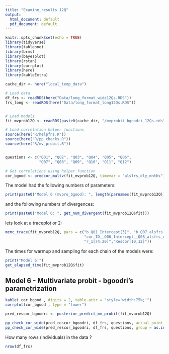 ```yaml
---
title: "Examine_results 12Q"
output:
  html_document: default
  pdf_document: default
---
```


```r
knitr::opts_chunk$set(echo = TRUE)
library(tidyverse)
library(tableone)
library(brms)
library(bayesplot)
library(rstan)
library(corrplot)
library(here)
library(kableExtra)

cache_dir <- here("local_temp_data")

# Load data
df_frs <- readRDS(here("Data/long_format_wide12Qs.RDS"))
frs_long <- readRDS(here("Data/long_format_long12Qs.RDS"))


# Load models
fit_mvprob12Q <- readRDS(paste0(cache_dir, "/mvprobit_bgoodri_12Qs.rds"))

# Load correlation helper functions
source(here("R/helpfns.R"))
source(here("R/pp_checks.R"))
source(here("R/mv_probit.R"))


questions <- c("Q01", "Q02", "Q03", "Q04", "Q05", "Q06",
               "Q07", "Q08", "Q09", "Q10", "Q11", "Q12")

# Get correlations using helper function
cor_bgood <- predcor_multv(fit_mvprob12Q, timevar = "alsfrs_dly_mnths")

```

The model had the following numbers of parameters:
```r
print(paste0("Model 6 (mvpro_bgood): ", length(parnames(fit_mvprob12Q))))

```
and the following numbers of divergences:
```r
print(paste0("Model 6: ", get_num_divergent(fit_mvprob12Q$fit)))

```

lets look at a traceplot or 2:
```r

mcmc_trace(fit_mvprob12Q, pars = c("b_Q01_Intercept[3]", "b_Q07_alsfrs_dly_mnths",
                                   "cor_ID__Q06_Intercept__Q08_alsfrs_dly_mnths",
                                   "r_1[74,20]","Rescor[10,12]"))


```


The times for warmup and sampling for each chain of the models were:
```r
print("Model 6:")
get_elapsed_time(fit_mvprob12Q$fit)
```



## Model 6 - Multivariate probit - bgoodri's parametrization
```r
kable( cor_bgood , digits = 2, table.attr = "style='width:75%;'") 
corrplot(cor_bgood , type = "lower")

pred_rescor_bgoodri <- posterior_predict_mv_probit(fit_mvprob12Q)

pp_check_cor_wide(pred_rescor_bgoodri, df_frs, questions, actual_point_size = 3) 
pp_check_cor_wide(pred_rescor_bgoodri, df_frs, questions, group = as.integer(df_frs$site == "Spinal"))


```

How many rows (individuals) in the data ?
```r
nrow(df_frs)
```
